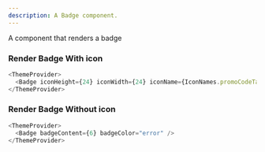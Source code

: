 ```yaml
---
description: A Badge component.
---
```



A component that renders a badge

### Render Badge With icon

```ts live
<ThemeProvider>
  <Badge iconHeight={24} iconWidth={24} iconName={IconNames.promoCodeTagIcon} />
</ThemeProvider>
```

### Render Badge Without icon

```ts live
<ThemeProvider>
  <Badge badgeContent={6} badgeColor="error" />
</ThemeProvider>
```